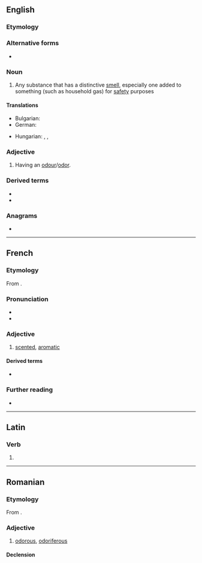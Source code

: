 ==English==

===Etymology===
{{rfe|en}}

===Alternative forms===
* {{l|en|odourant}}

===Noun===
{{en-noun}}

# Any substance that has a distinctive [[smell]], especially one added to something (such as household gas) for [[safety]] purposes

====Translations====
{{trans-top|substance with distinctive smell}}
* Bulgarian: {{t+|bg|аромат|m}}
* German: {{t|de|Odoriermittel|n}}
{{trans-mid}}
* Hungarian: {{t|hu|szaganyag}}, {{t+|hu|illatanyag}}, {{q|one added to household gas}} {{t|hu|szagosítóanyag}}
{{trans-bottom}}

===Adjective===
{{en-adj|?}}

# Having an [[odour]]/[[odor]].

===Derived terms===
* {{l|en|deodorant}}
* {{l|en|reodorant}}

===Anagrams===
* {{anagrams|en|a=adnoort|donator|tandoor|tornado}}

----

==French==

===Etymology===
From {{der|fr|la|odorantem}}.

===Pronunciation===
* {{fr-IPA}}
* {{audio|fr|Fr-odorant.ogg|Audio}}

===Adjective===
{{fr-adj}}

# [[scented]], [[aromatic]]

{{C|fr|Smell}}

====Derived terms====
* {{l|fr|acore odorant}}

===Further reading===
* {{R:TLFi}}

----

==Latin==

===Verb===
{{la-verb-form|odōrant}}

# {{inflection of|la|odōrō||3|p|pres|actv|indc}}

----

==Romanian==

===Etymology===
From {{bor|ro|fr|odorant}}.

===Adjective===
{{ro-adj}}

# [[odorous]], [[odoriferous]]

====Declension====
{{ro-decl-adj}}